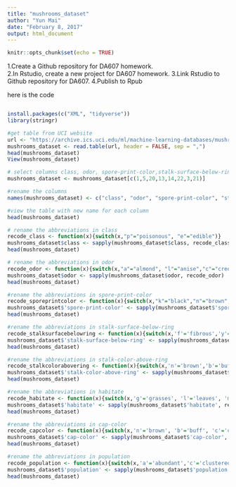 ```yaml
---
title: "mushrooms_dataset"
author: "Yun Mai"
date: "February 8, 2017"
output: html_document
---
```


```r
knitr::opts_chunk$set(echo = TRUE)
```

1.Create a Github repository for DA607 homework.  
2.In Rstudio, create a new project for DA607 homework.
3.Link Rstudio to Github repository for DA607.
4.Publish to Rpub

here is the code

```r

install.packages(c("XML", "tidyverse"))
library(stringr)

#get table from UCI website
url <- "https://archive.ics.uci.edu/ml/machine-learning-databases/mushroom/agaricus-lepiota.data"
mushrooms_dataset <- read.table(url, header = FALSE, sep = ",")
head(mushrooms_dataset)
View(mushrooms_dataset)

# select columns class, odor, spore-print-color,stalk-surface-below-ring, color-above-ring,habitate, cap-color, and population
mushrooms_dataset <- mushrooms_dataset[c(1,5,20,13,14,22,3,21)]

#rename the columns 
names(mushrooms_dataset) <- c("class", "odor", "spore-print-color", "stalk-surface-below-ring", "stalk-color-above-ring", "habitate", "cap-color", "population")

#view the table with new name for each column
head(mushrooms_dataset)

# rename the abbreviations in class
recode_class <- function(x){switch(x,"p"="poisonous", "e"="edible")}
mushrooms_dataset$class <- sapply(mushrooms_dataset$class, recode_class)
head(mushrooms_dataset)

# rename the abbreviations in odor
recode_odor <- function(x){switch(x,"a"="almond", "l"="anise","c"="creosote","y"="fishy", "f"="foul","m"="musty", "n"="none","p"="pungent","s"="spicy")}
mushrooms_dataset$odor <- sapply(mushrooms_dataset$odor, recode_odor)
head(mushrooms_dataset)

#rename the abbreviations in spore-print-color
recode_sporeprintcolor <- function(x){switch(x,"k"="black","n"="brown","b"="buff", "h"="chocolate","r"="green", "o"="orange", "u"="purple", "w"="white","y"="yellow")}
mushrooms_dataset$'spore-print-color' <- sapply(mushrooms_dataset$'spore-print-color', recode_sporeprintcolor)
head(mushrooms_dataset)

#rename the abbreviations in stalk-surface-below-ring
recode_stalksurfacebelowring <- function(x){switch(x,'f'='fibrous','y'='scaly', 'k'='silky', 's'='smooth')}
mushrooms_dataset$'stalk-surface-below-ring' <- sapply(mushrooms_dataset$'stalk-surface-below-ring', recode_stalksurfacebelowring)
head(mushrooms_dataset)

#rename the abbreviations in stalk-color-above-ring
recode_stalkcolorabovering <- function(x){switch(x,'n'='brown','b'='buff','c'='cinnamon','g'='gray','o'='orange', 'p'='pink', 'e'='red', 'w'='white', 'y'='yellow')}
mushrooms_dataset$'stalk-color-above-ring' <- sapply(mushrooms_dataset$'stalk-color-above-ring', recode_stalkcolorabovering)
head(mushrooms_dataset)

#rename the abbreviations in habitate
recode_habitate <- function(x){switch(x,'g'='grasses', 'l'='leaves', 'm'='meadows', 'p'='paths', 'u'='urban', 'w'='waste', 'd'='woods')}
mushrooms_dataset$'habitate' <- sapply(mushrooms_dataset$'habitate', recode_habitate)
head(mushrooms_dataset)

#rename the abbreviations in cap-color
recode_capcolor <- function(x){switch(x,'n'='brown', 'b'='buff', 'c'='cinnamon', 'g'='gray', 'r'='green', 'p'='pink', 'u'='purple', 'e'='red', 'w'='white', 'y'='yellow')}
mushrooms_dataset$'cap-color' <- sapply(mushrooms_dataset$'cap-color', recode_capcolor)
head(mushrooms_dataset)

#rename the abbreviations in population
recode_population <- function(x){switch(x,'a'='abundant','c'='clustered', 'n'='numerous', 's'='scattered', 'v'='several', 'y'='solitary')}
mushrooms_dataset$'population' <- sapply(mushrooms_dataset$'population', recode_population)
head(mushrooms_dataset)
```








